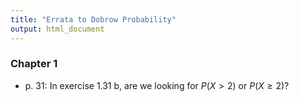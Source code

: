 ```yaml
---
title: "Errata to Dobrow Probability"
output: html_document
---
```



### Chapter 1

- p. 31: In exercise 1.31 b, are we looking for $P(X > 2)$ or $P(X \ge 2)$?
